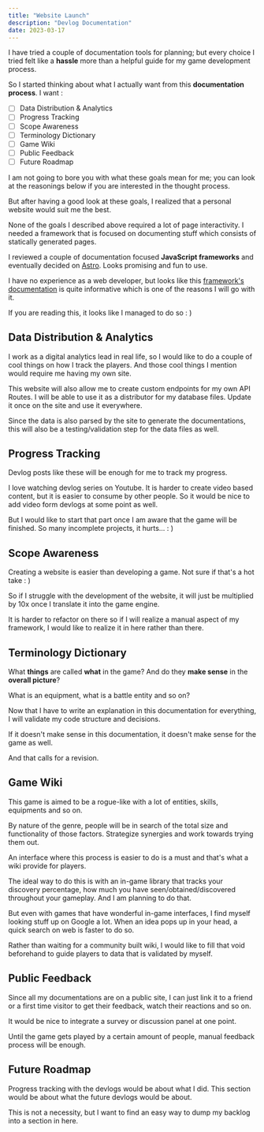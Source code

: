```yaml
---
title: "Website Launch"
description: "Devlog Documentation"
date: 2023-03-17
---
```



<PageDateBar dateTitle="Log Date" dateString={frontmatter.date} />

I have tried a couple of documentation tools for planning; but every choice I tried felt like a **hassle** more than a helpful guide for my game development process.

So I started thinking about what I actually want from this **documentation process**. I want :

-   [ ] Data Distribution & Analytics
-   [ ] Progress Tracking
-   [ ] Scope Awareness
-   [ ] Terminology Dictionary
-   [ ] Game Wiki
-   [ ] Public Feedback
-   [ ] Future Roadmap

I am not going to bore you with what these goals mean for me; you can look at the reasonings below if you are interested in the thought process.

But after having a good look at these goals, I realized that a personal website would suit me the best.

None of the goals I described above required a lot of page interactivity. I needed a framework that is focused on documenting stuff which consists of statically generated pages.

I reviewed a couple of documentation focused **JavaScript frameworks** and eventually decided on [Astro](https://astro.build/). Looks promising and fun to use.

I have no experience as a web developer, but looks like this [framework's documentation](https://docs.astro.build/en/getting-started/) is quite informative which is one of the reasons I will go with it.

If you are reading this, it looks like I managed to do so : )

## Data Distribution & Analytics

I work as a digital analytics lead in real life, so I would like to do a couple of cool things on how I track the players. And those cool things I mention would require me having my own site.

This website will also allow me to create custom endpoints for my own API Routes. I will be able to use it as a distributor for my database files. Update it once on the site and use it everywhere.

Since the data is also parsed by the site to generate the documentations, this will also be a testing/validation step for the data files as well.

## Progress Tracking

Devlog posts like these will be enough for me to track my progress.

I love watching devlog series on Youtube. It is harder to create video based content, but it is easier to consume by other people. So it would be nice to add video form devlogs at some point as well.

But I would like to start that part once I am aware that the game will be finished. So many incomplete projects, it hurts... : )

## Scope Awareness

Creating a website is easier than developing a game. Not sure if that's a hot take : )

So if I struggle with the development of the website, it will just be multiplied by 10x once I translate it into the game engine.

It is harder to refactor on there so if I will realize a manual aspect of my framework, I would like to realize it in here rather than there.

## Terminology Dictionary

What **things** are called **what** in the game? And do they **make sense** in the **overall picture**?

What is an equipment, what is a battle entity and so on?

Now that I have to write an explanation in this documentation for everything, I will validate my code structure and decisions.

If it doesn't make sense in this documentation, it doesn't make sense for the game as well.

And that calls for a revision.

## Game Wiki

This game is aimed to be a rogue-like with a lot of entities, skills, equipments and so on.

By nature of the genre, people will be in search of the total size and functionality of those factors. Strategize synergies and work towards trying them out.

An interface where this process is easier to do is a must and that's what a wiki provide for players.

The ideal way to do this is with an in-game library that tracks your discovery percentage, how much you have seen/obtained/discovered throughout your gameplay. And I am planning to do that.

But even with games that have wonderful in-game interfaces, I find myself looking stuff up on Google a lot. When an idea pops up in your head, a quick search on web is faster to do so.

Rather than waiting for a community built wiki, I would like to fill that void beforehand to guide players to data that is validated by myself.

## Public Feedback

Since all my documentations are on a public site, I can just link it to a friend or a first time visitor to get their feedback, watch their reactions and so on.

It would be nice to integrate a survey or discussion panel at one point.

Until the game gets played by a certain amount of people, manual feedback process will be enough.

## Future Roadmap

Progress tracking with the devlogs would be about what I did. This section would be about what the future devlogs would be about.

This is not a necessity, but I want to find an easy way to dump my backlog into a section in here.
